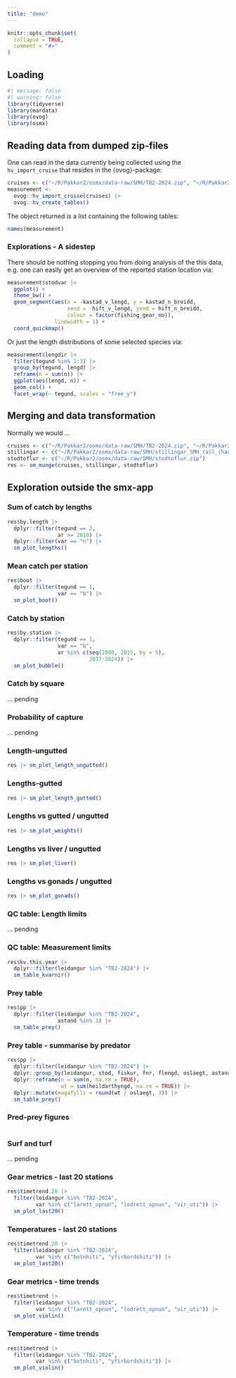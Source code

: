 ```yaml
---
title: "demo"
---
```


```r
knitr::opts_chunk$set(
  collapse = TRUE,
  comment = "#>"
)
```

## Loading

```r
#| message: false
#| warning: false
library(tidyverse)
library(mardata)
library(ovog)
library(osmx)
```

## Reading data from dumped zip-files

One can read in the data currently being collected using the `hv_import_cruise` that resides in the {ovog}-package:

```r
cruises <- c("~/R/Pakkar2/osmx/data-raw/SMH/TB2-2024.zip", "~/R/Pakkar2/osmx/data-raw/SMH/TTH1-2024.zip")
measurement <- 
  ovog::hv_import_cruise(cruises) |> 
  ovog::hv_create_tables()
```

The object returned is a list containing the following tables:

```r
names(measurement)
```

### Explorations - A sidestep

There should be nothing stopping you from doing analysis of the this data, e.g. one can easily get an overview of the reported station location via:

```r
measurement$stodvar |> 
  ggplot() +
  theme_bw() +
  geom_segment(aes(x = -kastad_v_lengd, y = kastad_n_breidd,
                   xend = -hift_v_lengd, yend = hift_n_breidd,
                   colour = factor(fishing_gear_no)),
               linewidth = 1) +
  coord_quickmap()
```

Or just the length distributions of some selected species via:

```r
measurement$lengdir |> 
  filter(tegund %in% 1:3) |> 
  group_by(tegund, lengd) |> 
  reframe(n = sum(n)) |> 
  ggplot(aes(lengd, n)) +
  geom_col() +
  facet_wrap(~ tegund, scales = "free_y")
```

## Merging and data transformation

Normally we would ...

```r
cruises <- c("~/R/Pakkar2/osmx/data-raw/SMH/TB2-2024.zip", "~/R/Pakkar2/osmx/data-raw/SMH/TTH1-2024.zip")
stillingar <- c("~/R/Pakkar2/osmx/data-raw/SMH/stillingar_SMH_rall_(haust).zip")
stodtoflur <- c("~/R/Pakkar2/osmx/data-raw/SMH/stodtoflur.zip")
res <- sm_munge(cruises, stillingar, stodtoflur)
```

## Exploration outside the smx-app

### Sum of catch by lengths

```r
res$by.length |> 
  dplyr::filter(tegund == 2,
                ar >= 2010) |> 
  dplyr::filter(var == "n") |> 
  sm_plot_lengths()
```

### Mean catch per station

```r
res$boot |> 
  dplyr::filter(tegund == 1,
                var == "b") |> 
  sm_plot_boot()
```

### Catch by station

```r
res$by.station |> 
  dplyr::filter(tegund == 1,
                var == "b",
                ar %in% c(seq(2000, 2015, by = 5),
                          2017:2024)) |>
  sm_plot_bubble()
```

### Catch by square

... pending

### Probability of capture

... pending

### Length-ungutted

```r
res |> sm_plot_length_ungutted()
```

### Lengths-gutted

```r
res |> sm_plot_length_gutted()
```

### Lengths vs gutted / ungutted

```r
res |> sm_plot_weights()
```

### Lengths vs liver / ungutted

```r
res |> sm_plot_liver()
```

### Lengths vs gonads / ungutted

```r
res |> sm_plot_gonads()
```

### QC table: Length limits

... pending

### QC table: Measurement limits

```r
res$kv.this.year |> 
  dplyr::filter(leidangur %in% "TB2-2024") |> 
  sm_table_kvarnir()
```


### Prey table

```r
res$pp |> 
  dplyr::filter(leidangur %in% "TB2-2024",
                astand %in% 1) |> 
  sm_table_prey()
```

### Prey table - summarise by predator

```r
res$pp |> 
  dplyr::filter(leidangur %in% "TB2-2024") |> 
  dplyr::group_by(leidangur, stod, fiskur, fnr, flengd, oslaegt, astand ) |> 
  dplyr::reframe(n = sum(n, na.rm = TRUE),
                 wt = sum(heildarthyngd, na.rm = TRUE)) |>
  dplyr::mutate(magafylli = round(wt / oslaegt, 3)) |> 
  sm_table_prey()
```

### Pred-prey figures

```r

```




### Surf and turf

... pending

### Gear metrics - last 20 stations

```r
res$timetrend.20 |> 
  filter(leidangur %in% "TB2-2024",
         var %in% c("larett_opnun", "lodrett_opnun", "vir_uti")) |> 
  sm_plot_last20()
```

### Temperatures - last 20 stations

```r
res$timetrend.20 |> 
  filter(leidangur %in% "TB2-2024",
         var %in% c("botnhiti", "yfirbordshiti")) |> 
  sm_plot_last20()
```

### Gear metrics - time trends

```r
res$timetrend |> 
  filter(leidangur %in% "TB2-2024",
         var %in% c("larett_opnun", "lodrett_opnun", "vir_uti")) |> 
  sm_plot_violin()
```


### Temperature - time trends

```r
res$timetrend |> 
  filter(leidangur %in% "TB2-2024",
         var %in% c("botnhiti", "yfirbordshiti")) |> 
  sm_plot_violin()
```

